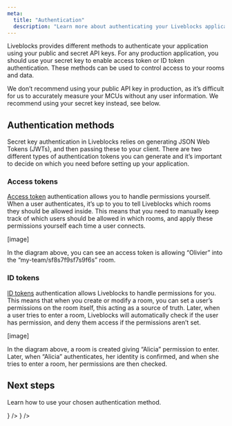 ```yaml
---
meta:
  title: "Authentication"
  description: "Learn more about authenticating your Liveblocks application"
---
```


Liveblocks provides different methods to authenticate your application using
your public and secret API keys. For any production application, you should use
your secret key to enable access token or ID token authentication. These methods
can be used to control access to your rooms and data.

<Banner title="Public key is for prototyping" type="warning">

We don’t recommend using your public API key in production, as it’s difficult
for us to accurately measure your MCUs without any user information. We
recommend using your secret key instead, see below.

</Banner>

## Authentication methods

Secret key authentication in Liveblocks relies on generating JSON Web Tokens
(JWTs), and then passing these to your client. There are two different types of
authentication tokens you can generate and it’s important to decide on which you
need before setting up your application.

### Access tokens

[Access token](/docs/authentication/access-token) authentication allows you to
handle permissions yourself. When a user authenticates, it’s up to you to tell
Liveblocks which rooms they should be allowed inside. This means that you need
to manually keep track of which users should be allowed in which rooms, and
apply these permissions yourself each time a user connects.

[image]

In the diagram above, you can see an access token is allowing “Olivier” into the
“my-team/sf8s7f9sf7s9f6s” room.

### ID tokens

[ID tokens](/docs/authentication/id-token) authentication allows Liveblocks to
handle permissions for you. This means that when you create or modify a room,
you can set a user’s permissions on the room itself, this acting as a source of
truth. Later, when a user tries to enter a room, Liveblocks will automatically
check if the user has permission, and deny them access if the permissions aren’t
set.

[image]

In the diagram above, a room is created giving “Alicia” permission to enter.
Later, when “Alicia” authenticates, her identity is confirmed, and when she
tries to enter a room, her permissions are then checked.

## Next steps

Learn how to use your chosen authentication method.

<ListGrid columns={2}>
  <DocsCard
    title="Access token permissions"
    href="/docs/authentication/access-token"
    type="image"
    description="Simple and flexible global permission rules"
    center={false}
    visual={
      <Image
        src="/assets/authentication-access-token-permissions.png"
        alt="Access token permissions"
        width={498}
        height={280}
      />
    }
  />
  <DocsCard
    title="ID token permissions"
    href="/docs/authentication/id-token"
    type="image"
    description="Fine grained permissions at the room level"
    center={false}
    visual={
      <Image
        src="/assets/authentication-id-token-permissions.png"
        alt="ID token permissions"
        width={498}
        height={280}
      />
    }
  />
</ListGrid>
